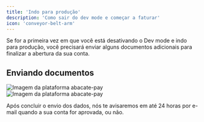 ```yaml
---
title: 'Indo para produção'
description: 'Como sair do dev mode e começar a faturar'
icon: 'conveyor-belt-arm'
---
```


Se for a primeira vez em que você está desativando o Dev mode e indo para produção, você precisará enviar alguns documentos adicionais para finalizar a abertura da sua conta.


## <Icon icon="id-card" type="solid"/>  Enviando documentos


<Steps>
  <Step title="Primeiro Passo">
    <Card>
  <img
    src="/images/select-button-dev.png"
    alt="Imagem da plataforma abacate-pay"
  />
  <Card title="Acesse a plataforma e no topo direito clique no botão Dev mode.">
  </Card>
</Card>
  </Step>
  <Step title="Segundo Passo">
    <Card>
  <img
    src="/images/documents-required.png"
    alt="Imagem da plataforma abacate-pay"
  />
  <Card title="Na página seguinte, preencha as informações sobre a sua empresa, os sócios e anexe os documentos pedidos."> </Card>
</Card>
</Step>
</Steps>

Após concluir o envio dos dados, nós te avisaremos em até 24 horas por e-mail quando a sua conta for aprovada, ou não.